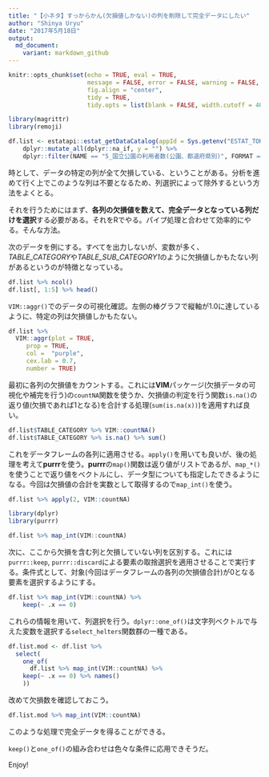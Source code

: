 ```yaml
---
title: "【小ネタ】すっからかん(欠損値しかない)の列を削除して完全データにしたい" 
author: "Shinya Uryu"
date: "2017年5月18日"
output: 
  md_document:
    variant: markdown_github
---
```


```r
knitr::opts_chunk$set(echo = TRUE, eval = TRUE, 
                      message = FALSE, error = FALSE, warning = FALSE,
                      fig.align = "center",
                      tidy = TRUE,
                      tidy.opts = list(blank = FALSE, width.cutoff = 40))
```

```r
library(magrittr)
library(remoji)
```

```r
df.list <- estatapi::estat_getDataCatalog(appId = Sys.getenv("ESTAT_TOKEN"), searchWord = "自然公園") %>% 
    dplyr::mutate_all(dplyr::na_if, y = "") %>% 
    dplyr::filter(NAME == "5_国立公園の利用者数(公園、都道府県別)", FORMAT == "XLS")
```

時として、データの特定の列が全て欠損している、ということがある。分析を進めて行く上でこのような列は不要となるため、列選択によって除外するという方法をよくとる。

それを行うためにはまず、**各列の欠損値を数えて、完全データとなっている列だけを選択**する必要がある。それをRでやる。パイプ処理と合わせて効率的にやる。そんな方法。

次のデータを例にする。すべてを出力しないが、変数が多く、*TABLE_CATEGORY*や*TABLE_SUB_CATEGORY1*のように欠損値しかもたない列があるというのが特徴となっている。

```r
df.list %>% ncol()
df.list[, 1:5] %>% head()
```

`VIM::aggr()`でのデータの可視化確認。左側の棒グラフで縦軸が1.0に達しているように、特定の列は欠損値しかもたない。

```r
df.list %>% 
  VIM::aggr(plot = TRUE,
     prop = TRUE,
     col =  "purple",
     cex.lab = 0.7,
     number = TRUE)
```

最初に各列の欠損値をカウントする。これには**VIM**パッケージ(欠損データの可視化や補完を行う)の`countNA`関数を使うか、欠損値の判定を行う関数`is.na()`の返り値(欠損であれば1となる)を合計する処理(`sum(is.na(x))`)を適用すれば良い。

```r
df.list$TABLE_CATEGORY %>% VIM::countNA()
df.list$TABLE_CATEGORY %>% is.na() %>% sum()
```

これをデータフレームの各列に適用させる。`apply()`を用いても良いが、後の処理を考えて**purrr**を使う。**purrr**の`map()`関数は返り値がリストであるが、`map_*()`を使うことで返り値をベクトルにし、データ型についても指定したできるようになる。今回は欠損値の合計を実数として取得するので`map_int()`を使う。

```r
df.list %>% apply(2, VIM::countNA)
```

```r
library(dplyr)
library(purrr)
```

```r
df.list %>% map_int(VIM::countNA)
```

次に、ここから欠損を含む列と欠損していない列を区別する。これには`purrr::keep`, `purrr::discard`による要素の取捨選択を適用させることで実行する。条件式として、対象(今回はデータフレームの各列の欠損値合計)が0となる要素を選択するようにする。

```r
df.list %>% map_int(VIM::countNA) %>% 
    keep(~ .x == 0)
```

これらの情報を用いて、列選択を行う。`dplyr::one_of()`は文字列ベクトルで与えた変数を選択する`select_helters`関数群の一種である。

```r
df.list.mod <- df.list %>% 
  select(
    one_of(
      df.list %>% map_int(VIM::countNA) %>% 
    keep(~ .x == 0) %>% names()
    ))
```

改めて欠損数を確認しておこう。

```r
df.list.mod %>% map_int(VIM::countNA)
```

このような処理で完全データを得ることができる。

`keep()`と`one_of()`の組み合わせは色々な条件に応用できそうだ。

Enjoy!

